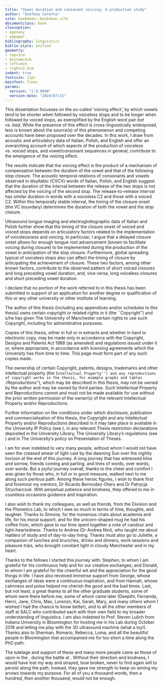```yaml
---
title: "Vowel duration and consonant voicing: A production study"
author: "Stefano Coretta"
site: bookdown::bookdown_site
documentclass: book
classoption:
- openany
- a4paper
bibliography: linguistics
biblio-style: unified
geometry:
- top=3cm
- bottom=3cm
- left=4cm
- right=2.5cm
indent: true
fontsize: 12pt
mainfont: Tinos
params:
  version: "2.0.9000"
  version-date: "2019/07/15"
---
```


\begin{textblock}{3}(0.2,0.2)
  \textcolor{lightgray}{v`r params$version` (`r params[["version-date"]]`)}
\end{textblock}

\newenvironment{abstract}{
    \subsection*{\centering Abstract}%
}{}

\newpage
\begin{center}
\section*{Abstract}
\end{center}

This dissertation focusses on the so-called 'voicing effect', by which vowels tend to be shorter when followed by voiceless stops and to be longer when followed by voiced stops, as exemplified by the English word pair *bat* vs. *bad*.
While the presence of this effect is cross-linguistically widespread, less is known about the source(s) of this phenomenon and competing accounts have been proposed over the decades.
In this work, I draw from acoustic and articulatory data of Italian, Polish, and English and offer an overarching account of which aspects of the production of voiceless vs. voiced stops, and vowel/consonant sequences in general, contribute to the emergence of the voicing effect.

The results indicate that the voicing effect is the product of a mechanism of compensation between the duration of the vowel and that of the following stop closure.
The acoustic temporal relations of consonants and vowels observed in disyllabic (CV́CV) words of Italian, Polish, and English suggest that the duration of the interval between the release of the two stops is not affected by the voicing of the second stop.
The release-to-release interval has similar duration in words with a voiceless C2 and those with a voiced C2.
Within this temporally stable interval, the timing of the closure onset (the VC boundary) determines the duration of both the vowel and the stop closure.

Ultrasound tongue imaging and electroglottographic data of Italian and Polish further show that the timing of the closure onset of voiced and voiced stops depends on articulatory factors related to the implementation of voicelessness and voicing.
In particular, I argue that a delayed closure onset allows for enough tongue root advancement (known to facilitate voicing during closure) to be implemented during the production of the vowel in anticipation of the stop closure.
Furthermore, glottal spreading typical of voiceless stops also can affect the timing of closure by anticipating the achievement of closure.
These two factors, among other known factors, contribute to the observed pattern of short voiced closures and long preceding vowel duration, and, vice versa, long voiceless closures and short preceding vowel duration.

\chapter*{Declaration}

I declare that no portion of the work referred to in this thesis has been submitted in support of an application for another degree or qualification of this or any other university or other institute of learning.

\chapter*{Copyright statement}

The author of this thesis (including any appendices and/or schedules to this thesis) owns certain copyright or related rights in it (the ``Copyright'') and s/he has given The University of Manchester certain rights to use such Copyright, including for administrative purposes.

Copies of this thesis, either in full or in extracts and whether in hard or electronic copy, may be made only in accordance with the Copyright, Designs and Patents Act 1988 (as amended) and regulations issued under it or, where appropriate, in accordance with licensing agreements which the University has from time to time. This page must form part of any such copies made.

The ownership of certain Copyright, patents, designs, trademarks and other intellectual property (the ``Intellectual Property'') and any reproductions of copyright works in the thesis, for example graphs and tables (``Reproductions''), which may be described in this thesis, may not be owned by the author and may be owned by third parties. Such Intellectual Property and Reproductions cannot and must not be made available for use without the prior written permission of the owner(s) of the relevant Intellectual Property and/or Reproductions.

Further information on the conditions under which disclosure, publication and commercialisation of this thesis, the Copyright and any Intellectual Property and/or Reproductions described in it may take place is available in the University IP Policy (see \url{http://documents.manchester.ac.uk/DocuInfo.aspx?DocID=24420}), in any relevant Thesis restriction declarations deposited in the University Library, The University Library’s regulations (see \url{http://www.library.manchester.ac.uk/about/regulations/}) and in The University’s policy on Presentation of Theses.

\chapter*{Acknowledgements}

\let\eachwordone=\it

\begin{adjustwidth}{4cm}{}
{\tengwar    } \\
Elen síla lúmenn' omentielvo.\\
\textit{A star shines on the hour of our meeting.}
\end{adjustwidth}

\vspace{1cm}

I am for ever indebted to very many people, without whom I would not have seen the creased smear of light cast by the dawning Sun over the nightly horizon at the end of this journey.
A long journey that has witnessed bliss and sorrow, friends coming and parting, and lines of words, over words, over words.
But a joyful journey overall, thanks to the cheer and comfort I was given by those who, in full or in good measure, walked next to me along such perilous path.
Among these heroic figures, I wish to thank first and foremost my mentors, Dr Ricardo Bermúdez-Otero and Dr Patrycja Strycharczuk.
With perpetual patience and kindness, they offered to me in countless occasions guidance and inspiration.

I also wish to thank my colleagues, as well as friends, from the Division and the Phonetics Lab, to which I owe so much in terms of time, thoughts, and laughter.
Thanks to Simone, for the numerous chats about academia and life, for his moral support, and for the unicorn-shaped mug he had his coffee from, which gave to our time spent together a note of candour and light-heartedness.
Thanks to Andrea (Dr Andrea Nini), who taught me about matters of study and of day-to-day living.
Thanks must also go to Juliette, a companion of lunches and brunches, drinks and dinners, work sessions and pleasure trips, who brought constant light in cloudy Manchester and in my heart.

Thanks to the fellows I started this journey with: Stephen, to whom I am grateful for his continuous help and for our creative exchanges; and Donald, to whom I am grateful for the cheerful wit and the appreciation for the good things in life.
I have also received immense support from George, whose exchanges of ideas were a continuous inspiration, and from Hannah, whose calmness and poise helped me cherish the good and the bad times.
Last, but not least, a great thanks to all the other graduate students, some of whom were there before me, some of whom came later (Deepthi, Fernanda, Herni, Jane, Chris, Max, Lorenzo, Kai, Sarah, Mary, and many others whom I wished I had the chance to know better), and to all the other members of staff at SALC who contributed each with their own field to my broader understanding of linguistics.
I am also indebted to Prof. Steven Lulich from Indiana University in Bloomington for hosting me in his Lab during October 2018 and letting me play with the 3D ultrasound machine (what a toy!).
Thanks also to Sherman, Romario, Rebecca, Luma, and all the beautiful people in Bloomington that accompanied me for too short a time along the PhD path.

The tutelage and support of these and many more people came as those of \textit{Kṛṣṇa} upon \textit{Arjuna} in the \textit{Bhagavad-gitā}, during the battle at \textit{Kurukṣetra}.
Without their direction and kindness, I would have lost my way and strayed, bow broken, never to find again will to persist along the path.
Instead, they gave me strength to keep on aiming my arrows towards my purpose.
For all of you a thousand words, then a hundred, then another thousand, would not be enough.
